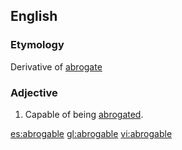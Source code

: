 ==English==

===Etymology===
Derivative of [[abrogate]]

===Adjective===
{{en-adj}}

# Capable of being [[abrogated]].

[[es:abrogable]]
[[gl:abrogable]]
[[vi:abrogable]]